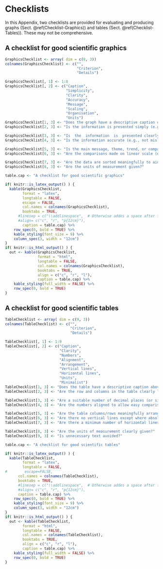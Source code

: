 # Checklists {#Appendix-Checklists}


In this Appendix,
two checklists are provided for evaluating and producing 
graphs (Sect. \@ref(Checklist-Graphics))
and
tables (Sect. \@ref(Checklist-Tables)).
These may not be comprehensive.

## A checklist for good scientific graphics {#Checklist-Graphics}



```{r GraphicsChecklist}
GraphicsChecklist <- array( dim = c(8, 3))
colnames(GraphicsChecklist) <- c("", 
                                 "Criterion", 
                                 "Details")

GraphicsChecklist[, 1] <- 1:8
GraphicsChecklist[, 2] <- c("Caption",
                            "Simplicity",
                            "Clarity",
                            "Accuracy",
                            "Message",
                            "Scaling",
                            "Organisation",
                            "Units")
GraphicsChecklist[1, 3] <- "Does the graph have a descriptive caption under the graph: comprehensive, clear and accurate (what, where, when)?"
GraphicsChecklist[2, 3] <- "Is the information is presented simply (e.g., not too many messages in one graph)?"

GraphicsChecklist[3, 3] <- "Is  the  information  is  presented clearly (e.g., use visible symbols; colours and symbols explained; no chart junk; no unnecessary 3-D; minimum axis tick marks; faint grid lines if needed)?"
GraphicsChecklist[4, 3] <- "Is the information accurate (e.g., not misleading, complete)?"

GraphicsChecklist[5, 3] <- "Is the main message, theme, trend, or comparison of greatest importance easily seen?"
GraphicsChecklist[6, 3] <- "Are the comparisons made on linear scale (e.g., avoiding comparison of volumes or areas or angles)?"

GraphicsChecklist[7, 3] <- "Are the data are sorted meaningfully to aid interpretation?"
GraphicsChecklist[8, 3] <- "Are the units of measurement given?"

table.cap <- "A checklist for good scientific graphics"

if( knitr::is_latex_output() ) {
  kable(GraphicsChecklist, 
        format = "latex",
        longtable = FALSE,
        escape = FALSE,
        col.names = colnames(GraphicsChecklist),
        booktabs = TRUE,
      #linesep = c("\\addlinespace",  # Otherwise addes a space after five lines... 
      #align= c("c", "r", "p{12cm}"),
        caption = table.cap) %>%
    row_spec(0, bold = TRUE) %>%
    kable_styling(font_size = 9) %>%
    column_spec(3, width = "12cm")
}
if( knitr::is_html_output() ) {
  out <- kable(GraphicsChecklist, 
               format = "html",
               longtable = FALSE,
               col.names = colnames(GraphicsChecklist),
               booktabs = TRUE,
               align = c("c", "r", "l"),
               caption = table.cap) %>%
    kable_styling(full_width = FALSE) %>%
    row_spec(0, bold = TRUE) 
}
```




## A checklist for good scientific tables {#Checklist-Tables}



```{r TablesChecklist}

TableChecklist <- array( dim = c(9, 3))
colnames(TableChecklist) <- c("", 
                              "Criterion", 
                              "Details")

TableChecklist[, 1] <- 1:9
TableChecklist[, 2] <- c("Caption",
                         "Clarity",
                         "Numbers",
                         "Alignment",
                         "Arrangement",
                         "Vertical lines",
                         "Horizontal lines",
                         "Units",
                         "Minimalist")
TableChecklist[1, 3] <- "Does the table have a descriptive caption above the table: comprehensive, clear and accurate (what, where, when)?"
TableChecklist[2, 3] <- "Are the row and columns in the table clearly labelled and explained?"

TableChecklist[3, 3] <- "Are a suitable number of decimal places (or significant figures) displayed?"
TableChecklist[4, 3] <- "Are the numbers aligned to allow easy comparison (e.g., on decimal points)?"

TableChecklist[5, 3] <- "Are the table columns/rows meaningfully arranged to emphasise patterns (e.g., not just alphabetically by default)?"
TableChecklist[6, 3] <- "Are there no vertical lines except where absolutely essential?"
TableChecklist[7, 3] <- "Are there a minimum number of horizontal lines?"

TableChecklist[8, 3] <- "Are the units of measurement clearly given?"
TableChecklist[9, 3] <- "Is unnecessary text avoided?"

table.cap <- "A checklist for good scientific tables"

if( knitr::is_latex_output() ) {
  kable(TableChecklist, 
        format = "latex",
        longtable = FALSE,
#        escape=FALSE,
      col.names = colnames(TableChecklist),
      booktabs = TRUE,
      #linesep = c("\\addlinespace",  # Otherwise addes a space after five lines... 
      #align= c("c", "r", "p{12cm}"),
      caption = table.cap) %>%
    row_spec(0, bold = TRUE) %>%
    kable_styling(font_size = 9) %>%
    column_spec(3, width = "12cm")
}
if( knitr::is_html_output() ) {
  out <- kable(TableChecklist, 
        format = "html",
        longtable = FALSE, 
        col.names = colnames(TableChecklist),
        booktabs = TRUE,
        align = c("c", "r", "l"),
        caption = table.cap) %>%
    kable_styling(full_width = FALSE) %>%
    row_spec(0, bold = TRUE) 
}
```

